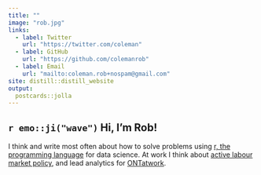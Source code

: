 ```yaml
---
title: ""
image: "rob.jpg"
links:
  - label: Twitter
    url: "https://twitter.com/coleman"
  - label: GitHub
    url: "https://github.com/colemanrob"
  - label: Email
    url: "mailto:coleman.rob+nospam@gmail.com"
site: distill::distill_website
output:
  postcards::jolla
---
```

 
## `r emo::ji("wave")`  Hi, I'm Rob!

I think and write most often about how to solve problems using [r, the programming language](https://www.r-project.org/) for data science. At work I think about [active labour market policy](https://en.wikipedia.org/wiki/Active_labour_market_policies), and lead analytics for [ONTatwork](https://twitter.com/ONTatwork).


